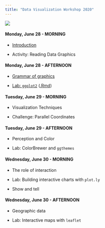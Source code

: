 ```yaml
---
title: "Data Visualization Workshop 2020"
---
```


![](gfx/self_description.png)

<div class="past"></div>

<div class="row">
  <div class="col-md-6">
  
#### Monday, June 28 - MORNING

- [Introduction](lectures/01-visualization-intro.pdf)
- Activity: Reading Data Graphics


  </div>
  <div class="col-md-6">
    
#### Monday, June 28 - AFTERNOON

- [Grammar of graphics](lectures/02-ggplot2-crash-course.pdf)
- [Lab: `ggplot2`](lab-ggplot2.html) ([.Rmd](lab-ggplot2.Rmd))

  </div>
</div>

<div class="row">
  <div class="col-md-6">
  
#### Tuesday, June 29 - MORNING

<!-- - [Visualization Techniques](lectures/03-vis-techniques.pdf) -->
<!-- - [Challenge: Parallel Coordinates](demo-vis-techniques.html) ([.Rmd](demo-vis-techniques.Rmd)) -->
- Visualization Techniques
- Challenge: Parallel Coordinates

  </div>
  <div class="col-md-6">
    
#### Tuesday, June 29 - AFTERNOON

<!-- - [Perception and Color](lectures/04-perception-color.pdf) -->
<!-- - [Lab: ColorBrewer and `ggthemes`](lab-colorbrewer-ggthemes.html) ([.Rmd](lab-colorbrewer-ggthemes.Rmd)) -->
- Perception and Color
- Lab: ColorBrewer and `ggthemes`

  </div>
</div>

<div class="row">
  <div class="col-md-6">
  
#### Wednesday, June 30 - MORNING

<!-- - [The role of interaction](lectures/05-interaction-and-plotly.pdf) -->
<!-- - [Lab: Building interactive charts with `plot.ly`](lab-plotly.html) ([.Rmd](lab-plotly.Rmd)) -->
- The role of interaction
- Lab: Building interactive charts with `plot.ly`
- Show and tell


  </div>
  <div class="col-md-6">
  
#### Wednesday, June 30 - AFTERNOON

<!-- - [Geographic data](lectures/06-geovis.pdf) -->
<!-- - [Lab: Interactive maps with `leaflet`](lab-leaflet.html) ([.Rmd](lab-leaflet.Rmd)) -->
- Geographic data
- Lab: Interactive maps with `leaflet`

  </div>
</div>